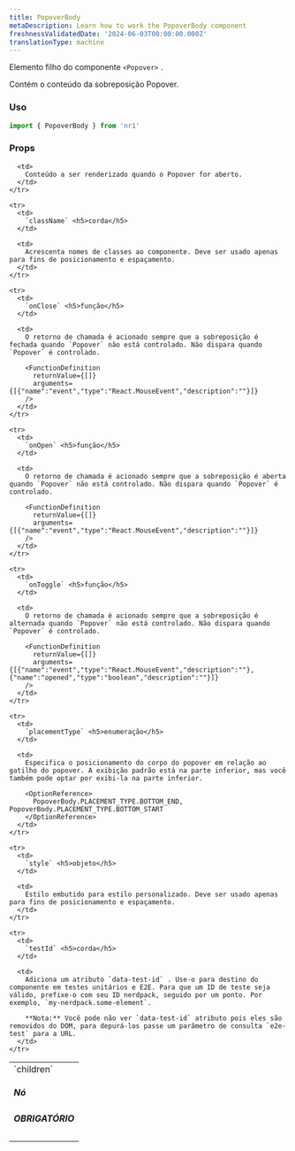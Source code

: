 ```yaml
---
title: PopoverBody
metaDescription: Learn how to work the PopoverBody component
freshnessValidatedDate: '2024-06-03T00:00:00.000Z'
translationType: machine
---
```


Elemento filho do componente `<Popover>` .

Contém o conteúdo da sobreposição Popover.

### Uso

```js
import { PopoverBody } from 'nr1'
```

### Props

<table>
  <tbody>
    <tr>
      <td>
        `children` <h5>Nó</h5> <h5>OBRIGATÓRIO</h5>
      </td>

      <td>
        Conteúdo a ser renderizado quando o Popover for aberto.
      </td>
    </tr>

    <tr>
      <td>
        `className` <h5>corda</h5>
      </td>

      <td>
        Acrescenta nomes de classes ao componente. Deve ser usado apenas para fins de posicionamento e espaçamento.
      </td>
    </tr>

    <tr>
      <td>
        `onClose` <h5>função</h5>
      </td>

      <td>
        O retorno de chamada é acionado sempre que a sobreposição é fechada quando `Popover` não está controlado. Não dispara quando `Popover` é controlado.

        <FunctionDefinition
          returnValue={[]}
          arguments={[{"name":"event","type":"React.MouseEvent","description":""}]}
        />
      </td>
    </tr>

    <tr>
      <td>
        `onOpen` <h5>função</h5>
      </td>

      <td>
        O retorno de chamada é acionado sempre que a sobreposição é aberta quando `Popover` não está controlado. Não dispara quando `Popover` é controlado.

        <FunctionDefinition
          returnValue={[]}
          arguments={[{"name":"event","type":"React.MouseEvent","description":""}]}
        />
      </td>
    </tr>

    <tr>
      <td>
        `onToggle` <h5>função</h5>
      </td>

      <td>
        O retorno de chamada é acionado sempre que a sobreposição é alternada quando `Popover` não está controlado. Não dispara quando `Popover` é controlado.

        <FunctionDefinition
          returnValue={[]}
          arguments={[{"name":"event","type":"React.MouseEvent","description":""},{"name":"opened","type":"boolean","description":""}]}
        />
      </td>
    </tr>

    <tr>
      <td>
        `placementType` <h5>enumeração</h5>
      </td>

      <td>
        Especifica o posicionamento do corpo do popover em relação ao gatilho do popover. A exibição padrão está na parte inferior, mas você também pode optar por exibi-la na parte inferior.

        <OptionReference>
          PopoverBody.PLACEMENT_TYPE.BOTTOM_END, PopoverBody.PLACEMENT_TYPE.BOTTOM_START
        </OptionReference>
      </td>
    </tr>

    <tr>
      <td>
        `style` <h5>objeto</h5>
      </td>

      <td>
        Estilo embutido para estilo personalizado. Deve ser usado apenas para fins de posicionamento e espaçamento.
      </td>
    </tr>

    <tr>
      <td>
        `testId` <h5>corda</h5>
      </td>

      <td>
        Adiciona um atributo `data-test-id` . Use-o para destino do componente em testes unitários e E2E. Para que um ID de teste seja válido, prefixe-o com seu ID nerdpack, seguido por um ponto. Por exemplo, `my-nerdpack.some-element`.

        **Nota:** Você pode não ver `data-test-id` atributo pois eles são removidos do DOM, para depurá-los passe um parâmetro de consulta `e2e-test` para a URL.
      </td>
    </tr>
  </tbody>
</table>